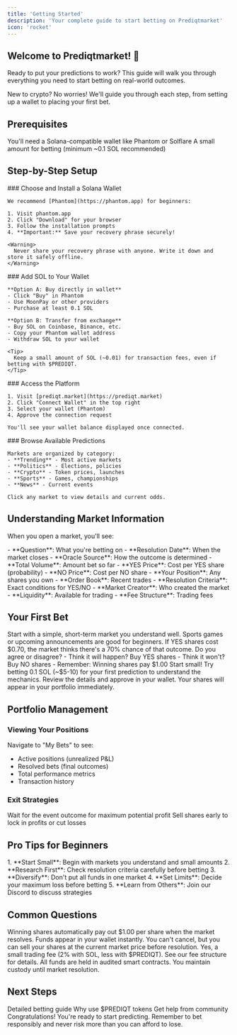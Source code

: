 ```yaml
---
title: 'Getting Started'
description: 'Your complete guide to start betting on Prediqtmarket'
icon: 'rocket'
---
```


## Welcome to Prediqtmarket! 🎯

Ready to put your predictions to work? This guide will walk you through everything you need to start betting on real-world outcomes.

<Note>
  New to crypto? No worries! We'll guide you through each step, from setting up a wallet to placing your first bet.
</Note>

## Prerequisites

<CardGroup cols={2}>
  <Card title="Solana Wallet" icon="wallet" color="#299EFF">
    You'll need a Solana-compatible wallet like Phantom or Solflare
  </Card>
  <Card title="SOL or $PREDIQT" icon="coins" color="#299EFF">
    A small amount for betting (minimum ~0.1 SOL recommended)
  </Card>
</CardGroup>

## Step-by-Step Setup

<Steps>
  <Step title="Install a Wallet" icon="1">
    ### Choose and Install a Solana Wallet
    
    We recommend [Phantom](https://phantom.app) for beginners:
    
    1. Visit phantom.app
    2. Click "Download" for your browser
    3. Follow the installation prompts
    4. **Important:** Save your recovery phrase securely!
    
    <Warning>
      Never share your recovery phrase with anyone. Write it down and store it safely offline.
    </Warning>
  </Step>
  
  <Step title="Fund Your Wallet" icon="2">
    ### Add SOL to Your Wallet
    
    **Option A: Buy directly in wallet**
    - Click "Buy" in Phantom
    - Use MoonPay or other providers
    - Purchase at least 0.1 SOL
    
    **Option B: Transfer from exchange**
    - Buy SOL on Coinbase, Binance, etc.
    - Copy your Phantom wallet address
    - Withdraw SOL to your wallet
    
    <Tip>
      Keep a small amount of SOL (~0.01) for transaction fees, even if betting with $PREDIQT.
    </Tip>
  </Step>
  
  <Step title="Connect to Prediqtmarket" icon="3">
    ### Access the Platform
    
    1. Visit [prediqt.market](https://prediqt.market)
    2. Click "Connect Wallet" in the top right
    3. Select your wallet (Phantom)
    4. Approve the connection request
    
    You'll see your wallet balance displayed once connected.
  </Step>
  
  <Step title="Explore Markets" icon="4">
    ### Browse Available Predictions
    
    Markets are organized by category:
    - **Trending** - Most active markets
    - **Politics** - Elections, policies
    - **Crypto** - Token prices, launches
    - **Sports** - Games, championships
    - **News** - Current events
    
    Click any market to view details and current odds.
  </Step>
</Steps>

## Understanding Market Information

When you open a market, you'll see:

<Tabs>
  <Tab title="Market Details">
    - **Question**: What you're betting on
    - **Resolution Date**: When the market closes
    - **Oracle Source**: How the outcome is determined
    - **Total Volume**: Amount bet so far
  </Tab>
  <Tab title="Current Odds">
    - **YES Price**: Cost per YES share (probability)
    - **NO Price**: Cost per NO share
    - **Your Position**: Any shares you own
    - **Order Book**: Recent trades
  </Tab>
  <Tab title="Market Info">
    - **Resolution Criteria**: Exact conditions for YES/NO
    - **Market Creator**: Who created the market
    - **Liquidity**: Available for trading
    - **Fee Structure**: Trading fees
  </Tab>
</Tabs>

## Your First Bet

<AccordionGroup>
  <Accordion title="1. Choose Your Market" icon="search">
    Start with a simple, short-term market you understand well. Sports games or upcoming announcements are good for beginners.
  </Accordion>
  <Accordion title="2. Analyze the Odds" icon="chart-line">
    If YES shares cost $0.70, the market thinks there's a 70% chance of that outcome. Do you agree or disagree?
  </Accordion>
  <Accordion title="3. Decide Your Position" icon="scale-balanced">
    - Think it will happen? Buy YES shares
    - Think it won't? Buy NO shares
    - Remember: Winning shares pay $1.00
  </Accordion>
  <Accordion title="4. Enter Your Amount" icon="dollar-sign">
    Start small! Try betting 0.1 SOL (~$5-10) for your first prediction to understand the mechanics.
  </Accordion>
  <Accordion title="5. Confirm Transaction" icon="check">
    Review the details and approve in your wallet. Your shares will appear in your portfolio immediately.
  </Accordion>
</AccordionGroup>

## Portfolio Management

### Viewing Your Positions

Navigate to "My Bets" to see:
- Active positions (unrealized P&L)
- Resolved bets (final outcomes)
- Total performance metrics
- Transaction history

### Exit Strategies

<CardGroup cols={2}>
  <Card title="Hold Until Resolution" icon="hourglass">
    Wait for the event outcome for maximum potential profit
  </Card>
  <Card title="Trade Before Resolution" icon="arrow-right-arrow-left">
    Sell shares early to lock in profits or cut losses
  </Card>
</CardGroup>

## Pro Tips for Beginners

<Tip>
  1. **Start Small**: Begin with markets you understand and small amounts
  2. **Research First**: Check resolution criteria carefully before betting
  3. **Diversify**: Don't put all funds in one market
  4. **Set Limits**: Decide your maximum loss before betting
  5. **Learn from Others**: Join our Discord to discuss strategies
</Tip>

## Common Questions

<AccordionGroup>
  <Accordion title="What happens if I'm right?" icon="trophy">
    Winning shares automatically pay out $1.00 per share when the market resolves. Funds appear in your wallet instantly.
  </Accordion>
  <Accordion title="Can I cancel a bet?" icon="x-circle">
    You can't cancel, but you can sell your shares at the current market price before resolution.
  </Accordion>
  <Accordion title="Are there fees?" icon="receipt">
    Yes, a small trading fee (2% with SOL, less with $PREDIQT). See our fee structure for details.
  </Accordion>
  <Accordion title="Is it safe?" icon="shield-check">
    All funds are held in audited smart contracts. You maintain custody until market resolution.
  </Accordion>
</AccordionGroup>

## Next Steps

<CardGroup cols={3}>
  <Card
    title="Place a Bet"
    icon="dice"
    href="/using/how-to-place-bet"
  >
    Detailed betting guide
  </Card>
  <Card
    title="$PREDIQT Benefits"
    icon="star"
    href="/using/sol-vs-prediqt"
  >
    Why use $PREDIQT tokens
  </Card>
  <Card
    title="Join Discord"
    icon="discord"
    href="https://discord.gg/prediqtmarket"
  >
    Get help from community
  </Card>
</CardGroup>

<Callout type="success" emoji="🚀">
  Congratulations! You're ready to start predicting. Remember to bet responsibly and never risk more than you can afford to lose.
</Callout> 